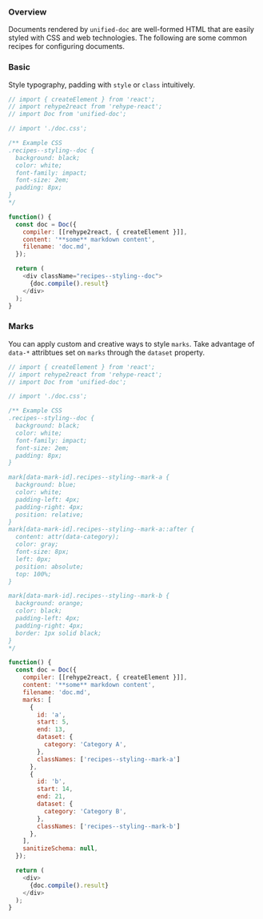 

### Overview

Documents rendered by `unified-doc` are well-formed HTML that are easily styled with CSS and web technologies.  The following are some common recipes for configuring documents.

### Basic

Style typography, padding with `style` or `class` intuitively.

```js live=true
// import { createElement } from 'react';
// import rehype2react from 'rehype-react';
// import Doc from 'unified-doc';

// import './doc.css';

/** Example CSS
.recipes--styling--doc {
  background: black;
  color: white;
  font-family: impact;
  font-size: 2em;
  padding: 8px;
}
*/

function() {
  const doc = Doc({
    compiler: [[rehype2react, { createElement }]],
    content: '**some** markdown content',
    filename: 'doc.md',
  });

  return (
    <div className="recipes--styling--doc">
      {doc.compile().result}
    </div>
  );
}
```

### Marks

You can apply custom and creative ways to style `marks`.  Take advantage of `data-*` attribtues set on `marks` through the `dataset` property.


```js live=true
// import { createElement } from 'react';
// import rehype2react from 'rehype-react';
// import Doc from 'unified-doc';

// import './doc.css';

/** Example CSS
.recipes--styling--doc {
  background: black;
  color: white;
  font-family: impact;
  font-size: 2em;
  padding: 8px;
}

mark[data-mark-id].recipes--styling--mark-a {
  background: blue;
  color: white;
  padding-left: 4px;
  padding-right: 4px;
  position: relative;
}
mark[data-mark-id].recipes--styling--mark-a::after {
  content: attr(data-category);
  color: gray;
  font-size: 8px;
  left: 0px;
  position: absolute;
  top: 100%;
}

mark[data-mark-id].recipes--styling--mark-b {
  background: orange;
  color: black;
  padding-left: 4px;
  padding-right: 4px;
  border: 1px solid black;
}
*/

function() {
  const doc = Doc({
    compiler: [[rehype2react, { createElement }]],
    content: '**some** markdown content',
    filename: 'doc.md',
    marks: [
      {
        id: 'a',
        start: 5,
        end: 13,
        dataset: {
          category: 'Category A',
        },
        classNames: ['recipes--styling--mark-a']
      },
      {
        id: 'b',
        start: 14,
        end: 21,
        dataset: {
          category: 'Category B',
        },
        classNames: ['recipes--styling--mark-b']
      },
    ],
    sanitizeSchema: null,
  });

  return (
    <div>
      {doc.compile().result}
    </div>
  );
}
```
